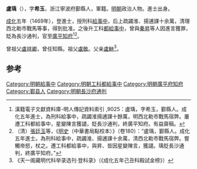 '''盧瑀'''（{{bd|1432年||？}}），字'''希玉'''，浙江寧波府鄞縣人，軍籍。[[明朝|明朝]]政治人物。進士出身。

[[成化|成化]]五年（1469年），登進士，授刑科[[給事中|給事中]]，后上疏蠲淮、揚逋課十余萬，清理西北勒市戰馬等事，得到批准。之後升工科[[都給事中|都給事中]]，曾與[[秦昇|秦昇]]等人因進言獲罪，貶為長沙通判，官至[[廣平|廣平]][[知府|知府]]<ref>漢籍電子文獻資料庫-明人傳記資料索引 ,9025：盧瑀，字希玉，鄞縣人。成化五年進士，為刑科給事中，疏蠲淮揚逋課十餘萬，明西北勒市戰馬宿弊。屢遷工科都給事中，星變陳言獲譴，貶長沙通判，終廣平知府。有益齋稿。</ref><ref>（清）[[張廷玉|張廷玉]]等，《[[明史|明史]]（中華書局點校本）》（卷180）：“盧瑀，鄞縣人。成化五年進士。為刑科給事中，疏蠲淮、揚逋課十余萬，清西北勒市戰馬宿弊。嘗觸帝怒，杖之。遷工科都給事中，與昇、皆因星變陳言，獲譴。瑀貶長沙通判，終廣平知府。”</ref>。

曾祖父[[盧祥卿|盧祥卿]]，曾任知縣。祖父[[盧敬|盧敬]]。父亲[[盧軿|盧軿]]<ref>《天一阁藏明代科举录选刊·登科录》（《成化五年己丑科殿試金榜》）</ref>。

==参考==
{{reflist}}
{{明朝人物小作品}}
{{成化五年己丑科殿試金榜}}

{{DEFAULTSORT:Lu盧}}
[[Category:明朝給事中|Category:明朝給事中]]
[[Category:明朝工科都給事中|Category:明朝工科都給事中]]
[[Category:明朝廣平府知府|Category:明朝廣平府知府]]
[[Category:鄞县人|Category:鄞县人]]
[[Category:明朝長沙府通判|Category:明朝長沙府通判]]